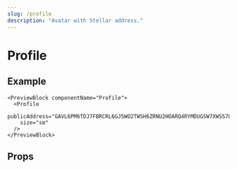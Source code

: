 ```yaml
---
slug: /profile
description: "Avatar with Stellar address."
---
```


# Profile

<ComponentDescription componentName="Profile" />

## Example

```tsx live
<PreviewBlock componentName="Profile">
  <Profile
    publicAddress="GAVL6PM6TDJ7FBRCRL6GJ5WO2TWSH6ZRNU2HOARQ4RYMDUGSW7XWS57G"
    size="sm"
  />
</PreviewBlock>
```

## Props

<ComponentProps componentName="Profile" />
